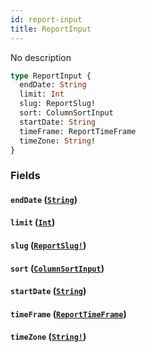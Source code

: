 ```yaml
---
id: report-input
title: ReportInput
---
```


No description

```graphql
type ReportInput {
  endDate: String
  limit: Int
  slug: ReportSlug!
  sort: ColumnSortInput
  startDate: String
  timeFrame: ReportTimeFrame
  timeZone: String!
}
```

### Fields

#### `endDate` ([`String`](/docs/graphql/scalars/string))

#### `limit` ([`Int`](/docs/graphql/scalars/int))

#### `slug` ([`ReportSlug!`](/docs/graphql/enums/report-slug))

#### `sort` ([`ColumnSortInput`](/docs/graphql/inputs/column-sort-input))

#### `startDate` ([`String`](/docs/graphql/scalars/string))

#### `timeFrame` ([`ReportTimeFrame`](/docs/graphql/enums/report-time-frame))

#### `timeZone` ([`String!`](/docs/graphql/scalars/string))
